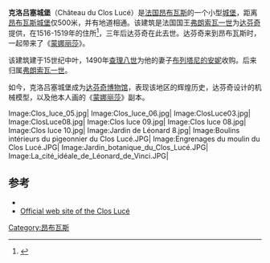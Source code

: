 {{Infobox building
| name = 克洛吕塞城堡
| native_name=Château du Clos Lucé
| image = [[File:Clos_luce_04.jpg|frameless]]
| building_type = [[城堡|城堡]]
| architectural_style = 文艺复兴
| location_town       = [[昂布瓦斯|昂布瓦斯]]
| location_country    = [[法国|法国]]
}}
'''克洛吕塞城堡'''（Château du Clos Lucé）是[[法国|法国]][[昂布瓦斯|昂布瓦斯]]的一个小型[[城堡|城堡]]，距离[[昂布瓦斯城堡|昂布瓦斯城堡]]仅500米，并有地道相通。该建筑是法国国王[[弗朗索瓦一世|弗朗索瓦一世]]为[[达芬奇|达芬奇]]提供，在1516-1519年的住所<ref>{{harvnb|Tanaka|1992|p=90}}</ref>，三年后达芬奇在此去世。达芬奇来到昂布瓦斯时，一起带来了《[[蒙娜丽莎|蒙娜丽莎]]》。

该建筑建于15世纪中叶，1490年[[查理八世|查理八世]]为他的妻子[[布列塔尼的安妮|布列塔尼的安妮]]收购。后来归属[[弗朗索瓦一世|弗朗索瓦一世]]。

如今，克洛吕塞城堡成为[[达芬奇|达芬奇]][[博物馆|博物馆]]，表现该地区的辉煌历史，达芬奇设计的机械模型，以及他本人画的《[[蒙娜丽莎|蒙娜丽莎]]》副本。

<gallery>
Image:Clos_luce_05.jpg|
Image:Clos_luce_06.jpg|
Image:ClosLuce03.jpg|
Image:ClosLuce08.jpg|
Image:Clos luce 09.jpg|
Image:Clos luce 08.jpg|
Image:Clos luce 10.jpg|
Image:Jardin de Léonard 8.jpg|
Image:Boulins intérieurs du pigeonnier du Clos Lucé.JPG|
Image:Engrenages du moulin du Clos Lucé.JPG|
Image:Jardin_botanique_du_Clos_Lucé.JPG|
Image:La_cité_idéale_de_Léonard_de_Vinci.JPG|
</gallery>

==参考==
{{Reflist|2}}
* {{citation |last=Tanaka |first=Hidemichi |title=Leonardo da Vinci, Architect of Chambord? |journal=Artibus et Historiae |volume=13 |issue=25 |year=1992 |pages=85–102 |jstor=1483458}}
* [http://www.vinci-closluce.com Official web site of the Clos Lucé]{{Wayback|url=http://www.vinci-closluce.com/ |date=20110202113407 }}
{{coord|47|24|36|N|0|59|29|E|region:FR-F_type:landmark_source:dewiki|display=title}}
[[Category:昂布瓦斯|Category:昂布瓦斯]]